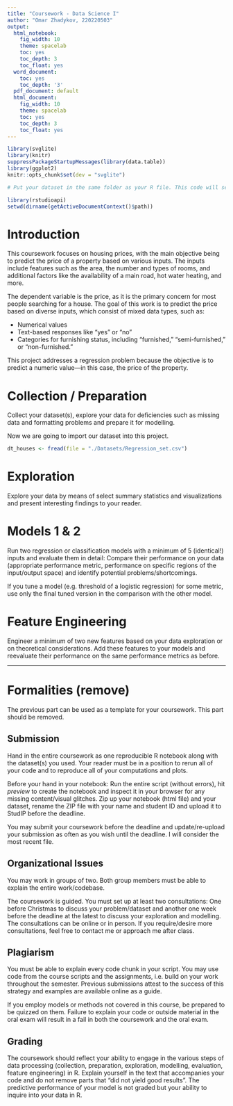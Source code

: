 ```yaml
---
title: "Coursework - Data Science I"
author: "Omar Zhadykov, 220220503"
output:
  html_notebook:
    fig_width: 10
    theme: spacelab
    toc: yes
    toc_depth: 3
    toc_float: yes
  word_document:
    toc: yes
    toc_depth: '3'
  pdf_document: default
  html_document:
    fig_width: 10
    theme: spacelab
    toc: yes
    toc_depth: 3
    toc_float: yes
---
```


<script>
$(document).ready(function() {
  $items = $('div#TOC li');
  $items.each(function(idx) {
    num_ul = $(this).parentsUntil('#TOC').length;
    $(this).css({'text-indent': num_ul * 10, 'padding-left': 0});
  });

});
</script>

```r
library(svglite)
library(knitr)
suppressPackageStartupMessages(library(data.table))
library(ggplot2)
knitr::opts_chunk$set(dev = "svglite")

# Put your dataset in the same folder as your R file. This code will set your working directory for this notebook to the folder where the R file is stored. This way I can rerun your code without modifications.

library(rstudioapi)
setwd(dirname(getActiveDocumentContext()$path))
```

# Introduction

This coursework focuses on housing prices, with the main objective being to predict the price of a property based on various inputs. The inputs include features such as the area, the number and types of rooms, and additional factors like the availability of a main road, hot water heating, and more.

The dependent variable is the price, as it is the primary concern for most people searching for a house. The goal of this work is to predict the price based on diverse inputs, which consist of mixed data types, such as:

  - Numerical values
  - Text-based responses like "yes" or "no"
  - Categories for furnishing status, including "furnished," "semi-furnished," or "non-furnished."

This project addresses a regression problem because the objective is to predict a numeric value—in this case, the price of the property.

# Collection / Preparation 

Collect your dataset(s), explore your data for deficiencies such as missing data and formatting problems and prepare it for modelling.

Now we are going to import our dataset into this project.

```r
dt_houses <- fread(file = "./Datasets/Regression_set.csv")
```


# Exploration

Explore your data by means of select summary statistics and visualizations and present interesting findings to your reader. 

# Models 1 & 2

Run two regression or classification models with a minimum of 5 (identical!) inputs and evaluate them in detail: Compare their performance on your data (appropriate performance metric, performance on specific regions of the input/output space) and identify potential problems/shortcomings. 

If you tune a model (e.g. threshold of a logistic regression) for some metric, use only the final tuned version in the comparison with the other model. 

# Feature Engineering

Engineer a minimum of two new features based on your data exploration or on theoretical considerations. Add these features to your models and reevaluate their performance on the same performance metrics as before.

***

# Formalities (remove)

The previous part can be used as a template for your coursework. This part should be removed. 

## Submission

Hand in the entire coursework as one reproducible R notebook along with the dataset(s) you used. Your reader must be in a position to rerun all of your code and to reproduce all of your computations and plots. 

Before your hand in your notebook: Run the entire script (without errors), hit *preview* to create the notebook and inspect it in your browser for any missing content/visual glitches. Zip up your notebook (html file) and your dataset, rename the ZIP file with your name and student ID and upload it to StudIP before the deadline.

You may submit your coursework before the deadline and update/re-upload your submission as often as you wish until the deadline. I will consider the most recent file.

## Organizational Issues

You may work in groups of two. Both group members must be able to explain the entire work/codebase.

The coursework is guided. You must set up at least two consultations: One before Christmas to discuss your problem/dataset and another one week before the deadline at the latest to discuss your exploration and modelling. The consultations can be online or in person. If you require/desire more consultations, feel free to contact me or approach me after class.

## Plagiarism

You must be able to explain every code chunk in your script. You may use code from the course scripts and the assignments, i.e. build on your work throughout the semester. Previous submissions attest to the success of this strategy and examples are available online as a guide. 

If you employ models or methods not covered in this course, be prepared to be quizzed on them. Failure to explain your code or outside material in the oral exam will result in a fail in both the coursework and the oral exam.

## Grading

The coursework should reflect your ability to engage in the various steps of data processing (collection, preparation, exploration, modelling, evaluation, feature engineering) in R. Explain yourself in the text that accompanies your code and do not remove parts that “did not yield good results”. The predictive performance of your model is not graded but your ability to inquire into your data in R.





